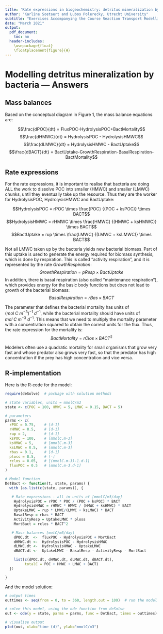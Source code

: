 ```yaml
---
title: 'Rate expressions in biogeochemistry: detritus mineralization by bacteria'
author: "Karline Soetaert and Lubos Polerecky, Utrecht University"
subtitle: "Exercises Accompanying the Course Reaction Transport Modelling in the Hydrosphere"
date: "March 2021"
output: 
  pdf_document:
    toc: no 
  header-includes: 
    \usepackage{float} 
    \floatplacement{figure}{H} 
---
```


# Modelling detritus mineralization by bacteria --- Answers

## Mass balances

Based on the conceptual diagram in Figure 1, the mass balance equations are:

$$\frac{dPOC}{dt} = FluxPOC-HydrolysisPOC+BactMortality$$
$$\frac{dHMWC}{dt} = HydrolysisPOC - HydrolysisHMWC$$
$$\frac{dLMWC}{dt} = HydrolysisHMWC - BactUptake$$
$$\frac{dBACT}{dt} = BactUptake-GrowthRespiration-BasalRespiration-BactMortality$$

## Rate expressions

For the rate expressions, it is important to realise that bacteria are doing ALL the work to dissolve POC into smaller (HMWC) and smaller (LMWC) chunks, until they eventually take up the resource. Thus they are the worker for HydrolysisPOC, HydrolysisHMWC and BactUptake: 

$$HydrolysisPOC  = rPOC \times \frac{POC} {(POC + ksPOC)} \times BACT$$
$$HydrolysisHMWC  = rHMWC \times \frac{HMWC} {(HMWC + ksHMWC)} \times BACT$$
$$BactUptake  = rup \times \frac{LMWC} {(LMWC + ksLMWC)} \times BACT$$

Not all LMWC taken up by the bacteria yields new bacterial biomass. Part of this uptake is used to generate the energy required for biomass synthesis, which is done by respiration. This is called "activity respiration", and it is represented by the rate *GrowthRespiration*: 
$$GrowthRespiration = pResp \times BactUptake$$
In addition, there is basal respiration (also called "maintenance respiration"), which provides energy for the basic body functions but does not lead to growth of the bacterial biomass:
$$BasalRespiration = rBas \times BACT$$

The parameter that defines the bacterial mortality has units of $(mol~C~m^{-3})^{-1}~d^{-1}$, while the bacterial mortality should have units of $mol~C~m^{-3}~d^{-1}$. This means that we need to multiply the mortality parameter with a concentration squared to obtain the correct units for the flux. Thus, the rate expression for the mortality is:\footnote{The description of the parameter as a "quadratic mortality ct" also gives this idea away.}
$$BactMortality = rClos \times BACT^2$$

Modelers often use a quadratic mortality for small organisms that grow very fast and whose predator also grows very fast, so that the predator has high concentration if the prey has high concentration and vice versa.

## R-implementation

Here is the R-code for the model:

```r
require(deSolve)  # package with solution methods

# state variables, units = mmolC/m3
state <- c(POC = 100, HMWC = 5, LMWC = 0.15, BACT = 5)

# parameters
parms <- c(
  rPOC = 0.75,    # [d-1]
  rHMWC = 0.5,    # [d-1]
  rup = 2,        # [d-1]
  ksPOC = 100,    # [mmolC.m-3]
  ksHMWC = 5,     # [mmolC.m-3]
  ksLMWC = 0.5,   # [mmolC.m-3]
  rbas = 0.1,     # [d-1]
  ploss = 0.5,    # [-]
  rclos = 0.05,   # [(mmolC.m-3)-1.d-1]
  fluxPOC = 0.5   # [mmolC.m-3.d-1]
)

# Model function
DetBact <- function(t, state, params) {
  with (as.list(c(state, params)), {

   # Rate expressions - all in units of [mmolC/m3/day]
    HydrolysisPOC = rPOC * POC / (POC + ksPOC) * BACT
    HydrolysisHMWC = rHMWC * HMWC / (HMWC + ksHMWC) * BACT
    UptakeLMWC = rup * LMWC/(LMWC + ksLMWC) * BACT
    BasalResp = rbas * BACT
    ActivityResp = UptakeLMWC * ploss
    MortBact = rclos * BACT^2

   # Mass balances [molC/m3/day]
    dPOC.dt  <-  fluxPOC - HydrolysisPOC + MortBact
    dHMWC.dt <-  HydrolysisPOC - HydrolysisHMWC 
    dLMWC.dt <-  HydrolysisHMWC - UptakeLMWC
    dBACT.dt <-  UptakeLMWC - BasalResp - ActivityResp - MortBact

    list(c(dPOC.dt, dHMWC.dt, dLMWC.dt, dBACT.dt),
         totalC = POC + HMWC + LMWC + BACT)
  })

}
```

And the model solution:

```r
# output times
outtimes <- seq(from = 0, to = 360, length.out = 100)  # run the model for 360 days

# solve this model, using the ode function from deSolve
out <- ode(y = state, parms = parms, func = DetBact, times = outtimes)  # solution

# visualise output
plot(out, xlab="time (d)", ylab="mmolC/m3")
```

